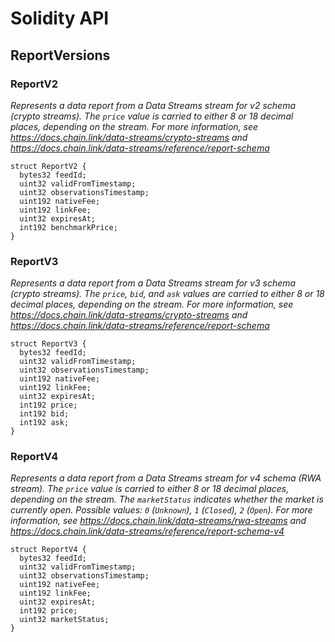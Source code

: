 # Solidity API

## ReportVersions

### ReportV2

_Represents a data report from a Data Streams stream for v2 schema (crypto
streams). The `price` value is carried to either 8 or 18 decimal places,
depending on the stream. For more information, see
https://docs.chain.link/data-streams/crypto-streams and
https://docs.chain.link/data-streams/reference/report-schema_

```solidity
struct ReportV2 {
  bytes32 feedId;
  uint32 validFromTimestamp;
  uint32 observationsTimestamp;
  uint192 nativeFee;
  uint192 linkFee;
  uint32 expiresAt;
  int192 benchmarkPrice;
}
```

### ReportV3

_Represents a data report from a Data Streams stream for v3 schema (crypto
streams). The `price`, `bid`, and `ask` values are carried to either 8 or 18
decimal places, depending on the stream. For more information, see
https://docs.chain.link/data-streams/crypto-streams and
https://docs.chain.link/data-streams/reference/report-schema_

```solidity
struct ReportV3 {
  bytes32 feedId;
  uint32 validFromTimestamp;
  uint32 observationsTimestamp;
  uint192 nativeFee;
  uint192 linkFee;
  uint32 expiresAt;
  int192 price;
  int192 bid;
  int192 ask;
}
```

### ReportV4

_Represents a data report from a Data Streams stream for v4 schema (RWA stream).
The `price` value is carried to either 8 or 18 decimal places, depending on the
stream. The `marketStatus` indicates whether the market is currently open.
Possible values: `0` (`Unknown`), `1` (`Closed`), `2` (`Open`). For more
information, see https://docs.chain.link/data-streams/rwa-streams and
https://docs.chain.link/data-streams/reference/report-schema-v4_

```solidity
struct ReportV4 {
  bytes32 feedId;
  uint32 validFromTimestamp;
  uint32 observationsTimestamp;
  uint192 nativeFee;
  uint192 linkFee;
  uint32 expiresAt;
  int192 price;
  uint32 marketStatus;
}
```

